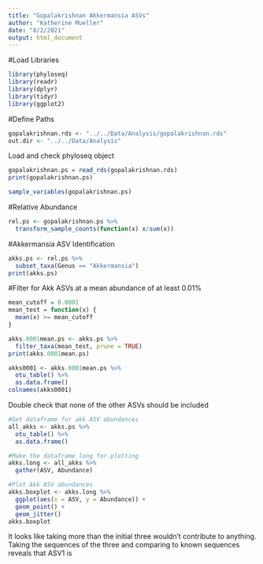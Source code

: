 ```yaml
---
title: "Gopalakrishnan Akkermansia ASVs"
author: "Katherine Mueller"
date: "8/2/2021"
output: html_document
---
```


#Load Libraries
```r
library(phyloseq)
library(readr)
library(dplyr)
library(tidyr)
library(ggplot2)
```

#Define Paths
```r
gopalakrishnan.rds <- "../../Data/Analysis/gopalakrishnan.rds"
out.dir <- "../../Data/Analysis"
```

Load and check phyloseq object
```r
gopalakrishnan.ps = read_rds(gopalakrishnan.rds)
print(gopalakrishnan.ps)
```

```r
sample_variables(gopalakrishnan.ps)
```

#Relative Abundance
```r
rel.ps <- gopalakrishnan.ps %>%
  transform_sample_counts(function(x) x/sum(x))
```

#Akkermansia ASV Identification
```r
akks.ps <- rel.ps %>%
  subset_taxa(Genus == "Akkermansia")
print(akks.ps)
```

#Filter for Akk ASVs at a mean abundance of at least 0.01%
```r
mean_cutoff = 0.0001
mean_test = function(x) {
  mean(x) >= mean_cutoff
}

akks.0001mean.ps <- akks.ps %>%
  filter_taxa(mean_test, prune = TRUE)
print(akks.0001mean.ps)
```

```r
akks0001 <- akks.0001mean.ps %>%
  otu_table() %>%
  as.data.frame()
colnames(akks0001)
```

Double check that none of the other ASVs should be included
```r
#Get dataframe for akk ASV abundances
all_akks <- akks.ps %>%
  otu_table() %>%
  as.data.frame()

#Make the dataframe long for plotting
akks.long <- all_akks %>%
  gather(ASV, Abundance)

#Plot Akk ASV abundances
akks.boxplot <- akks.long %>%
  ggplot(aes(x = ASV, y = Abundance)) +
  geom_point() +
  geom_jitter()
akks.boxplot
```

It looks like taking more than the initial three wouldn't contribute to anything.
Taking the sequences of the three and comparing to known sequences reveals that ASV1 is